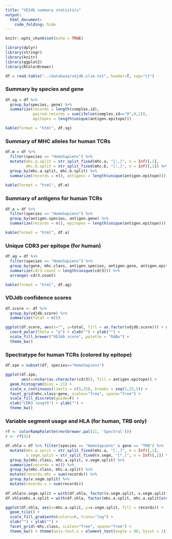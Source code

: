 ```yaml
---
title: "VDJdb summary statistics"
output: 
  html_document:
    code_folding: hide
---
```


```r
knitr::opts_chunk$set(echo = TRUE)
```

```r
library(dplyr)
library(stringr)
library(knitr)
library(ggplot2)
library(RColorBrewer)

df = read.table("../database/vdjdb.slim.txt", header=T, sep="\t")
```

### Summary by species and gene

```r
df.sg = df %>% 
  group_by(species, gene) %>%
  summarize(records = length(complex.id), 
            paired.records = sum(ifelse(complex.id=="0",0,1)),
            epitopes = length(unique(antigen.epitope)))

kable(format = "html", df.sg)
```

### Summary of MHC alleles for human TCRs

```r
df.m = df %>% 
  filter(species == "HomoSapiens") %>%
  mutate(mhc.a.split = str_split_fixed(mhc.a, "[:,]", n = Inf)[,1],
         mhc.b.split = str_split_fixed(mhc.b, "[:,]", n = Inf)[,1]) %>%
  group_by(mhc.a.split, mhc.b.split) %>%
  summarize(records = n(), antigens = length(unique(antigen.epitope)))
  
kable(format = "html", df.m)
```

### Summary of antigens for human TCRs

```r
df.a = df %>% 
  filter(species == "HomoSapiens") %>%
  group_by(antigen.species, antigen.gene) %>%
  summarize(records = n(), epitopes = length(unique(antigen.epitope)))

kable(format = "html", df.a)
```

### Unique CDR3 per epitope (for human)

```r
df.ag = df %>%
  filter(species == "HomoSapiens") %>%
  group_by(gene, mhc.class, antigen.species, antigen.gene, antigen.epitope) %>%
  summarize(cdr3.count = length(unique(cdr3))) %>%
  arrange(-cdr3.count)

kable(format = "html", df.ag)
```

### VDJdb confidence scores

```r
df.score <- df %>%
  group_by(vdjdb.score) %>%
  summarize(total = n())

ggplot(df.score, aes(x="", y=total, fill = as.factor(vdjdb.score))) + geom_bar(stat = "identity") + 
  coord_polar(theta = "y") + xlab("") + ylab("") +
  scale_fill_brewer("VDJdb score", palette = "RdBu") + 
  theme_bw()
```

### Spectratype for human TCRs (colored by epitope)

```r
df.spe = subset(df, species=="HomoSapiens")

ggplot(df.spe, 
       aes(x=nchar(as.character(cdr3)), fill = antigen.epitope)) + 
  geom_histogram(bins = 21) + 
  scale_x_continuous(limits = c(5,25), breaks = seq(5,25,5)) + 
  facet_grid(mhc.class~gene, scales="free", space="free") + 
  scale_fill_discrete(guide=F) +
  xlab("CDR3 length") + ylab("") +
  theme_bw()
```

### Variable segment usage and HLA (for human, TRB only)

```r
rf <- colorRampPalette(rev(brewer.pal(11, 'Spectral')))
r <- rf(32)

df.vhla = df %>% filter(species == "HomoSapiens" & gene == "TRB") %>%
  mutate(mhc.a.split = str_split_fixed(mhc.a, "[:,]", n = Inf)[,1],
         v.segm.split = str_split_fixed(v.segm, "[*,]", n = Inf)[,1]) %>%
  group_by(mhc.class, mhc.a.split, v.segm.split) %>%
  summarize(records = n()) %>%
  group_by(mhc.class, mhc.a.split) %>%
  mutate(records.mhc = sum(records)) %>%
  group_by(v.segm.split) %>%
  mutate(records.v = sum(records))
  
df.vhla$v.segm.split = with(df.vhla, factor(v.segm.split, v.segm.split[order(records.v)]))
df.vhla$mhc.a.split = with(df.vhla, factor(mhc.a.split, mhc.a.split[order(records.mhc)]))

ggplot(df.vhla, aes(x=mhc.a.split, y=v.segm.split, fill = records)) +
  geom_tile() +
  scale_fill_gradientn(colors=r, trans="log") +
  xlab("") + ylab("") +
  facet_grid(~mhc.class, scales="free", space="free") +
  theme_bw() + theme(axis.text.x = element_text(angle = 90, hjust = 1))
```